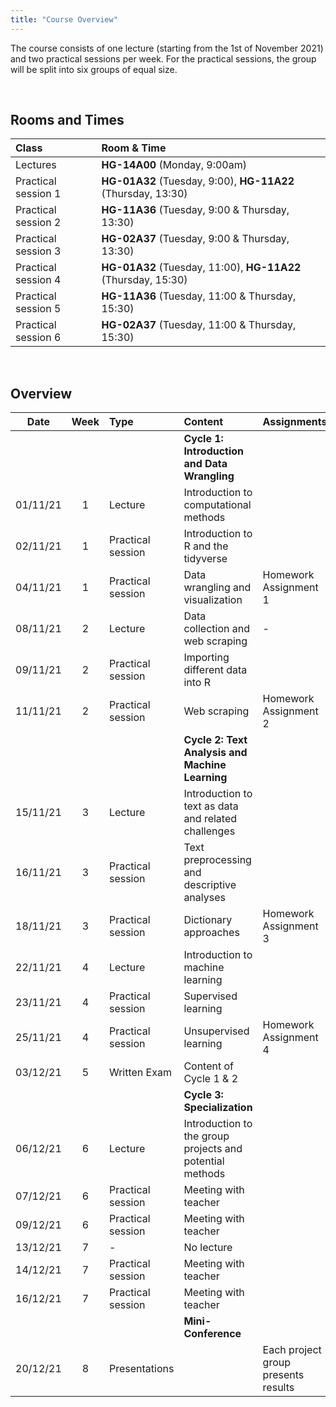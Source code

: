 ```yaml
---
title: "Course Overview"
---
```


The course consists of one lecture (starting from the 1st of November 2021) and two practical sessions per week. For the practical sessions, the group will be split into six groups of equal size. 

<br>

## Rooms and Times

| Class | Room & Time |
| :-- | :------- |
| Lectures            | **HG-14A00** (Monday, 9:00am) |
| Practical session 1 | **HG-01A32** (Tuesday, 9:00), **HG-11A22** (Thursday, 13:30) |
| Practical session 2 | **HG-11A36** (Tuesday, 9:00 & Thursday, 13:30) |
| Practical session 3 | **HG-02A37** (Tuesday, 9:00 & Thursday, 13:30) |
| Practical session 4 | **HG-01A32** (Tuesday, 11:00), **HG-11A22** (Thursday, 15:30) |
| Practical session 5 | **HG-11A36** (Tuesday, 11:00 & Thursday, 15:30) |
| Practical session 6 | **HG-02A37** (Tuesday, 11:00 & Thursday, 15:30)| 

<br>

## Overview

| Date | Week | Type | Content | Assignments |
|:-:|:-:|:---| :---------- |:------ | 
|  |  | | **Cycle 1: Introduction and Data Wrangling** |  |
| 01/11/21 | 1 | Lecture | Introduction to computational methods |  | 
| 02/11/21 | 1 | Practical session | Introduction to R and the tidyverse |  | 
| 04/11/21 | 1 | Practical session | Data wrangling and visualization |  Homework Assignment 1 |
| 08/11/21 | 2 | Lecture | Data collection and web scraping | - | 
| 09/11/21 | 2 | Practical session | Importing different data into R |  |
| 11/11/21 | 2 | Practical session | Web scraping |  Homework Assignment 2 |
|  |  | | **Cycle 2: Text Analysis and Machine Learning** |  |
| 15/11/21 | 3 | Lecture | Introduction to text as data and related challenges | |
| 16/11/21 | 3 | Practical session | Text preprocessing and descriptive analyses |  |
| 18/11/21 | 3 | Practical session | Dictionary approaches |  Homework Assignment 3 |
| 22/11/21 | 4 | Lecture | Introduction to machine learning |  | 
| 23/11/21 | 4 | Practical session | Supervised learning |   |
| 25/11/21 | 4 | Practical session | Unsupervised learning |  Homework Assignment 4 |
| 03/12/21 | 5 | Written Exam | Content of Cycle 1 & 2 | |
|  |  | | **Cycle 3: Specialization** |  |
| 06/12/21 | 6 | Lecture | Introduction to the group projects and potential methods | |
| 07/12/21 | 6 | Practical session | Meeting with teacher |  |
| 09/12/21 | 6 | Practical session | Meeting with teacher |  |
| 13/12/21 | 7 |  - | No lecture | | 
| 14/12/21 | 7 | Practical session | Meeting with teacher |   |
| 16/12/21 | 7 | Practical session | Meeting with teacher |   |
|  |  | | **Mini-Conference** |  |
| 20/12/21 | 8 | Presentations |  |Each project group presents results |








